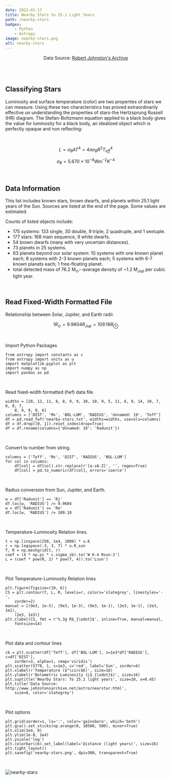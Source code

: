 ```yaml
---
date: 2022-01-17
title: Nearby Stars to 25.1 Light Years
path: /nearby-stars
badges:
    - Python
    - Astropy
image: nearby-stars.png
alt: nearby-stars
---
```


<p align="center">Data Source: <a href="http://www.johnstonsarchive.net/astro/nearstar.html">Robert Johnston's Archive</a></p>

<br/><br/>

## Classifying Stars

Luminosity and surface temperature (color) are two properties of stars we can measure. Using these two characteristics has proved extraordinarily effective un understanding the properties of stars-the Hertzsprung Russell (HR) diagram. The Stefan-Boltzmann equation applied to a black body gives the value for luminosity for a black body, an idealized object which is perfectly opaque and non reflecting:

<br/>

$$
\begin{equation}
L = \sigma_B A T^4 = 4 \pi \sigma_B R^2 T_{eff}^4
\end{equation}
$$

$$
\begin{equation}
\sigma_B = 5.670 \times 10^{-8} W m^{-2} K^{-4}
\end{equation}
$$

<br/>

## Data Information

This list includes known stars, brown dwarfs, and planets within 25.1 light years of the Sun. Sources are listed at the end of the page. Some values are estimated.

Counts of listed objects include:

- 175 systems: 133 single, 30 double, 9 triple, 2 quadruple, and 1 sextuple.
- 177 stars: 168 main sequence, 9 white dwarfs.
- 54 brown dwarfs (many with very uncertain distances).
- 73 planets in 25 systems.
- 63 planets beyond our solar system: 10 systems with one known planet each; 8 systems with 2-3 known planets each; 5 systems with 6-7 known planets each; 1 free-floating planet.
- total detected mass of 76.2 M$_{\odot}$--average density of ~1.2 M$_{Jup}$ per cubic light year.

<br/>

## Read Fixed-Width Formatted File

Relationship between Solar, Jupiter, and Earth radii:

$$
\begin{equation}
1 R_{\odot} = 9.9604 R_{Jup} = 109.18 R_{\oplus}
\end{equation}
$$

<br/>

Import Python Packages

```python{numberLines:true}
from astropy import constants as c
from astropy import units as u
import matplotlib.pyplot as plt
import numpy as np
import pandas as pd
```

<br/>

Read fixed-width formatted (fwf) data file.

```python{numberLines:6-11}
widths = [28, 12, 11, 8, 8, 9, 9, 10, 10, 9, 5, 11, 6, 9, 14, 10, 7, 6, 8, 7,
    8, 9, 9, 9, 6]
columns = ['DIST', 'Mv', 'BOL-LUM', 'RADIUS', 'Unnamed: 19', 'Teff']
df = pd.read_fwf('nearby-stars.txt', widths=widths, usecols=columns)
df = df.drop([0, 1]).reset_index(drop=True)
df = df.rename(columns={'Unnamed: 19': 'Radunit'})
```

<br/>

Convert to number from string.

```python{numberLines:12-15}
columns = ['Teff', 'Mv', 'DIST', 'RADIUS', 'BOL-LUM']
for col in columns:
    df[col] = df[col].str.replace(r'[a-zA-Z]', '', regex=True)
    df[col] = pd.to_numeric(df[col], errors='coerce')
```

<br/>

Radius conversion from Sun, Jupiter, and Earth.

```python{numberLines:15-18}
w = df['Radunit'] == 'Rj'
df.loc[w, 'RADIUS'] /= 9.9604
w = df['Radunit'] == 'Re'
df.loc[w, 'RADIUS'] /= 109.18
```

<br/>

Temperature-Luminosity Relation lines.

```python{numberLines:19-23}
t = np.linspace(250, 1e4, 1000) * u.K
r = np.logspace(-3, 3, 7) * u.R_sun
T, R = np.meshgrid(t, r)
coef = (4 * np.pi * c.sigma_sb).to('W K-4 Rsun-2')
L = (coef * pow(R, 2) * pow(T, 4)).to('Lsun')
```

<br/>

Plot Temperature-Luminosity Relation lines

```python{numberLines:24-30}
plt.figure(figsize=(10, 6))
CS = plt.contour(T, L, R, levels=r, colors='slategrey', linestyles='-',
    zorder=2)
manual = [(9e3, 1e-5), (9e3, 1e-3), (9e3, 1e-1), (2e3, 1e-1), (2e3, 1e1),
    (2e3, 1e3)]
plt.clabel(CS, fmt = r'%.3g R$_{\odot}$', inline=True, manual=manual,
    fontsize=14)
```

<br/>

Plot data and contour lines

```python{numberLines:31-38}
cb = plt.scatter(df['Teff'], df['BOL-LUM'], s=1e3*df['RADIUS'], c=df['DIST'],
	zorder=3, alpha=1, cmap='viridis')
plt.scatter(5778, 1, s=1e3, c='red', label='Sun', zorder=4)
plt.xlabel(r'Temperature ($^\circ$K)', size=16)
plt.ylabel(r'Bolometric Luminosity (L$_{\odot}$)', size=16)
plt.suptitle('Nearby Stars: To 25.1 light years', size=20, x=0.45)
plt.title('Data Source: http://www.johnstonsarchive.net/astro/nearstar.html',
    size=8, color='slategrey')
```

<br/>

Plot options

```python{numberLines:39-46}
plt.grid(zorder=1, ls=':', color='gainsboro', which='both')
plt.gca().set_xticks(np.arange(0, 10500, 500), minor=True)
plt.xlim(1e4, 0)
plt.ylim(1e-8, 1e4)
plt.yscale('log')
plt.colorbar(cb).set_label(label='Distance (light years)', size=16)
plt.tight_layout()
plt.savefig('nearby-stars.png', dpi=300, transparent=True)
```

<br/>

![nearby-stars](nearby-stars.png)